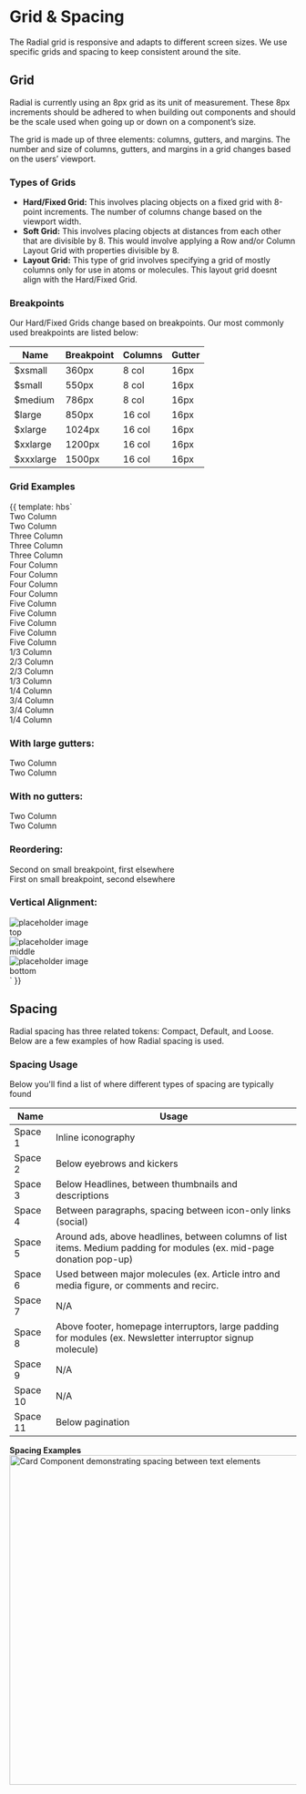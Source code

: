 
<Meta title="Foundations/Grid & Spacing" />



# Grid & Spacing

The Radial grid is responsive and adapts to different screen sizes. We use specific grids and spacing to keep consistent around the site.

## Grid

Radial is currently using an 8px grid as its unit of measurement. These 8px increments should be adhered to when building out components and should be the scale used when going up or down on a component’s size.

The grid is made up of three elements: columns, gutters, and margins. The number and size of columns, gutters, and margins in a grid changes based on the users’ viewport.

  
  

### Types of Grids

* **Hard/Fixed Grid:** This involves placing objects on a fixed grid with 8-point increments. The number of columns change based on the viewport width.
* **Soft Grid:** This involves placing objects at distances from each other that are divisible by 8. This would involve applying a Row and/or Column Layout Grid with properties divisible by 8.
* **Layout Grid:** This type of grid involves specifying a grid of mostly columns only for use in atoms or molecules. This layout grid doesnt align with the Hard/Fixed Grid.

  

### Breakpoints

Our Hard/Fixed Grids change based on breakpoints. Our most commonly used breakpoints are listed below:

| Name | Breakpoint | Columns | Gutter |
|--|--|--|--|
| $xsmall | 360px | 8 col | 16px |
| $small | 550px | 8 col | 16px |
| $medium | 786px | 8 col | 16px |
| $large | 850px | 16 col | 16px |
| $xlarge | 1024px | 16 col | 16px |
| $xxlarge | 1200px | 16 col | 16px |
| $xxxlarge | 1500px | 16 col | 16px |



### Grid Examples

<Preview>
  <Story name="all" height="1590px">{{
    template: hbs`
    <div class="u-padding">
      <div class="l-grid l-grid--2up u-space--bottom">
        <div class="u-background-color--cool-white u-padding--half u-align-center">Two Column</div>
        <div class="u-background-color--cool-white u-padding--half u-align-center">Two Column</div>
      </div>
      <div class="l-grid l-grid--3up u-space--bottom">
        <div class="u-background-color--cool-white u-padding--half u-align-center">Three Column</div>
        <div class="u-background-color--cool-white u-padding--half u-align-center">Three Column</div>
        <div class="u-background-color--cool-white u-padding--half u-align-center">Three Column</div>
      </div>
      <div class="l-grid l-grid--4up u-space--bottom">
        <div class="u-background-color--cool-white u-padding--half u-align-center">Four Column</div>
        <div class="u-background-color--cool-white u-padding--half u-align-center">Four Column</div>
        <div class="u-background-color--cool-white u-padding--half u-align-center">Four Column</div>
        <div class="u-background-color--cool-white u-padding--half u-align-center">Four Column</div>
      </div>
      <div class="l-grid l-grid--5up u-space--bottom">
        <div class="u-background-color--cool-white u-padding--half u-align-center">Five Column</div>
        <div class="u-background-color--cool-white u-padding--half u-align-center">Five Column</div>
        <div class="u-background-color--cool-white u-padding--half u-align-center">Five Column</div>
        <div class="u-background-color--cool-white u-padding--half u-align-center">Five Column</div>
        <div class="u-background-color--cool-white u-padding--half u-align-center">Five Column</div>
      </div>
      <div class="l-grid l-grid--2x3 u-space--bottom">
        <div class="u-background-color--cool-white u-padding--half u-align-center">1/3 Column</div>
        <div class="u-background-color--cool-white u-padding--half u-align-center">2/3 Column</div>
      </div>
      <div class="l-grid l-grid--3x2 u-space--bottom">
        <div class="u-background-color--cool-white u-padding--half u-align-center">2/3 Column</div>
        <div class="u-background-color--cool-white u-padding--half u-align-center">1/3 Column</div>
      </div>
      <div class="l-grid l-grid--1x4 u-space--bottom">
        <div class="u-background-color--cool-white u-padding--half u-align-center">1/4 Column</div>
        <div class="u-background-color--cool-white u-padding--half u-align-center">3/4 Column</div>
      </div>
      <div class="l-grid l-grid--4x1 l-grid--full-width-small u-space--double--bottom">
        <div class="u-background-color--cool-white u-padding--half u-align-center">3/4 Column</div>
        <div class="u-background-color--cool-white u-padding--half u-align-center">1/4 Column</div>
      </div>
      <h3 class="u-space--bottom">With large gutters:</h3>
      <div class="l-grid l-grid--2up l-grid--large-gutters u-space--double--bottom">
        <div class="u-background-color--cool-white u-padding--half u-align-center">Two Column</div>
        <div class="u-background-color--cool-white u-padding--half u-align-center">Two Column</div>
      </div>
      <h3 class="u-space--bottom">With no gutters:</h3>
      <div class="l-grid l-grid--no-gutters l-grid--2up u-space--double--bottom">
        <div class="u-background-color--cool-white u-padding--half u-align-center">Two Column</div>
        <div class="u-background-color--cool-white u-padding--half u-align-center">Two Column</div>
      </div>
      <h3 class="u-space--bottom">Reordering:</h3>
      <div class="l-grid l-grid--2up u-space--double--bottom">
        <div class="u-background-color--cool-white u-padding--half u-align-center l-grid--order-1-large">Second on small breakpoint, first elsewhere</div>
        <div class="u-background-color--cool-white u-padding--half u-align-center l-grid--order-2-large">First on small breakpoint, second elsewhere</div>
      </div>
      <h3 class="u-space--bottom">Vertical Alignment:</h3>
      <div class="l-grid l-grid--1x4 l-grid--top u-space--bottom">
        <div><img src="https://via.placeholder.com/250x250?text=1:1" alt="placeholder image"/></div>
        <div class="u-background-color--cool-white u-padding--half u-align-center">top</div>
      </div>
      <div class="l-grid l-grid--1x4 l-grid--middle u-space--bottom">
        <div><img src="https://via.placeholder.com/250x250?text=1:1" alt="placeholder image"/></div>
        <div class="u-background-color--cool-white u-padding--half u-align-center">middle</div>
      </div>
      <div class="l-grid l-grid--1x4 l-grid--bottom u-space--bottom">
        <div><img src="https://via.placeholder.com/250x250?text=1:1" alt="placeholder image"/></div>
        <div class="u-background-color--cool-white u-padding--half u-align-center">bottom</div>
      </div>
    </div>
    `
  }}</Story>
</Preview>


## Spacing

Radial spacing has three related tokens: Compact, Default, and Loose. Below are a few examples of how Radial spacing is used.

<SpacingTable />

### Spacing Usage
Below you'll find a list of where different types of spacing are typically found

| Name | Usage |
|--|--|
| Space 1 | Inline iconography |
| Space 2 | Below eyebrows and kickers |
| Space 3 | Below Headlines, between thumbnails and descriptions |
| Space 4 | Between paragraphs, spacing between icon-only links (social) |
| Space 5 | Around ads, above headlines, between columns of list items. Medium padding for modules (ex. mid-page donation pop-up) |
| Space 6 | Used between major molecules (ex. Article intro and media figure, or comments and recirc.  |
| Space 7 | N/A |
| Space 8 | Above footer, homepage interruptors, large padding for modules (ex. Newsletter interruptor signup molecule) |
| Space 9 | N/A |
| Space 10 | N/A |
| Space 11 | Below pagination |

**Spacing Examples**
<img alt="Card Component demonstrating spacing between text elements" src="./images/Foundations-Spacing-DefaultSpacingExample.png" width="579" />

